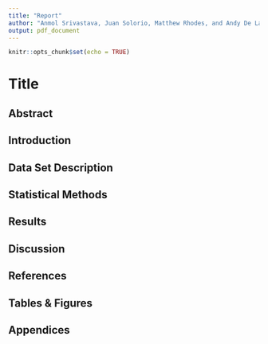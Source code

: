 ```yaml
---
title: "Report"
author: "Anmol Srivastava, Juan Solorio, Matthew Rhodes, and Andy De La Fuente"
output: pdf_document
---
```


```r
knitr::opts_chunk$set(echo = TRUE)
```

# Title

## Abstract
## Introduction
## Data Set Description
## Statistical Methods
## Results 
## Discussion
## References
## Tables & Figures
## Appendices 
